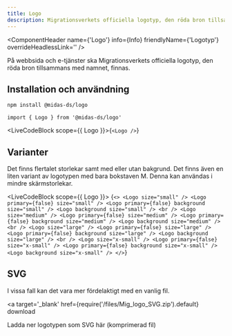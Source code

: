 ```yaml
---
title: Logo
description: Migrationsverkets officiella logotyp, den röda bron tillsammans med namnet
---
```



<ComponentHeader
  name={'Logo'}
  info={Info}
  friendlyName={'Logotyp'}
  overrideHeadlessLink=''
/>

På webbsida och e-tjänster ska Migrationsverkets officiella logotyp, den röda bron tillsammans med namnet, finnas.

## Installation och användning

```bash npm2yarn
npm install @midas-ds/logo
```

```tsx
import { Logo } from '@midas-ds/logo'
```

<LiveCodeBlock scope={{ Logo }}>{`<Logo />`}</LiveCodeBlock>

## Varianter

Det finns flertalet storlekar samt med eller utan bakgrund. Det finns även en liten variant av logotypen med bara bokstaven M. Denna kan användas i mindre skärmstorlekar.

<LiveCodeBlock scope={{ Logo }}>
  {`<>
    <Logo size="small" />
    <Logo primary={false} size="small" />
    <Logo primary={false} background size="small" />
    <Logo background size="small" />
    <br />
    <Logo size="medium" />
    <Logo primary={false} size="medium" />
    <Logo primary={false} background size="medium" />
    <Logo background size="medium" />
    <br />
    <Logo size="large" />
    <Logo primary={false} size="large" />
    <Logo primary={false} background size="large" />
    <Logo background size="large" />
    <br />
    <Logo size="x-small" />
    <Logo primary={false} size="x-small" />
    <Logo primary={false} background size="x-small" />
    <Logo background size="x-small" />
</>`}
</LiveCodeBlock>

## SVG

I vissa fall kan det vara mer fördelaktigt med en vanlig fil.

<a
  target='_blank'
  href={require('/files/Mig_logo_SVG.zip').default}
  download
>
  Ladda ner logotypen som SVG här (komprimerad fil)
</a>

<ComponentFooter info={Info} />
